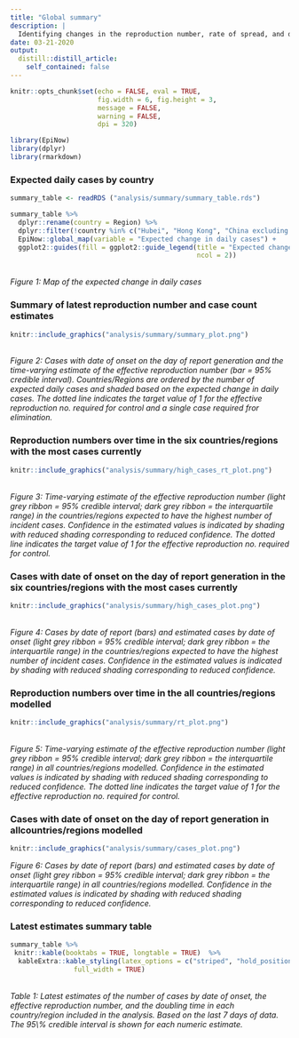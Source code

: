 ```yaml
---
title: "Global summary"
description: |
  Identifying changes in the reproduction number, rate of spread, and doubling time during the course of the COVID-19 outbreak whilst accounting for potential biases due to delays in case reporting both nationally and subnationally.
date: 03-21-2020
output:
  distill::distill_article:
    self_contained: false
---
```


```r
knitr::opts_chunk$set(echo = FALSE, eval = TRUE,
                      fig.width = 6, fig.height = 3,
                      message = FALSE,
                      warning = FALSE,
                      dpi = 320)
```


```r
library(EpiNow)
library(dplyr)
library(rmarkdown)
```

### Expected daily cases by country

```r
summary_table <- readRDS ("analysis/summary/summary_table.rds")
```

```r
summary_table %>% 
  dplyr::rename(country = Region) %>% 
  dplyr::filter(!country %in% c("Hubei", "Hong Kong", "China excluding Hubei")) %>% 
  EpiNow::global_map(variable = "Expected change in daily cases") +
  ggplot2::guides(fill = ggplot2::guide_legend(title = "Expected change in daily cases",
                                               ncol = 2))
```

<br>
*Figure 1: Map of the expected change in daily cases*

### Summary of latest reproduction number and case count estimates

```r
knitr::include_graphics("analysis/summary/summary_plot.png")
```

<br>
*Figure 2: Cases with date of onset on the day of report generation and the time-varying estimate of the effective reproduction number (bar = 95% credible interval). Countries/Regions are ordered by the number of expected daily cases and shaded based on the expected change in daily cases. The dotted line indicates the target value of 1 for the effective reproduction no. required for control and a single case required fror elimination.*

### Reproduction numbers over time in the six countries/regions with the most cases currently

```r
knitr::include_graphics("analysis/summary/high_cases_rt_plot.png")
```

<br>
*Figure 3: Time-varying estimate of the effective reproduction number (light grey ribbon = 95% credible interval; dark grey ribbon = the interquartile range) in the countries/regions expected to have the highest number of incident cases. Confidence in the estimated values is indicated by shading with reduced shading corresponding to reduced confidence. The dotted line indicates the target value of 1 for the effective reproduction no. required for control.*

### Cases with date of onset on the day of report generation in the six countries/regions with the most cases currently

```r
knitr::include_graphics("analysis/summary/high_cases_plot.png")
```

<br>
*Figure 4:  Cases by date of report (bars) and estimated cases by date of onset (light grey ribbon = 95% credible interval; dark grey ribbon = the interquartile range) in the countries/regions expected to have the highest number of incident cases. Confidence in the estimated values is indicated by shading with reduced shading corresponding to reduced confidence.*

### Reproduction numbers over time in the all countries/regions modelled

```r
knitr::include_graphics("analysis/summary/rt_plot.png")
```

<br>
*Figure 5: Time-varying estimate of the effective reproduction number (light grey ribbon = 95% credible interval; dark grey ribbon = the interquartile range) in all countries/regions modelled. Confidence in the estimated values is indicated by shading with reduced shading corresponding to reduced confidence. The dotted line indicates the target value of 1 for the effective reproduction no. required for control.*


### Cases with date of onset on the day of report generation in allcountries/regions modelled

```r
knitr::include_graphics("analysis/summary/cases_plot.png")
```

*Figure 6:  Cases by date of report (bars) and estimated cases by date of onset (light grey ribbon = 95% credible interval; dark grey ribbon = the interquartile range) in all countries/regions modelled. Confidence in the estimated values is indicated by shading with reduced shading corresponding to reduced confidence.*

### Latest estimates summary table

```r
summary_table %>% 
 knitr::kable(booktabs = TRUE, longtable = TRUE)  %>% 
  kableExtra::kable_styling(latex_options = c("striped", "hold_position"),
                full_width = TRUE)
```

<br>
*Table 1: Latest estimates of the number of cases by date of onset, the effective reproduction number, and the doubling time in each country/region included in the analysis. Based on the last 7 days of data. The 95\\% credible interval is shown for each numeric estimate.*
